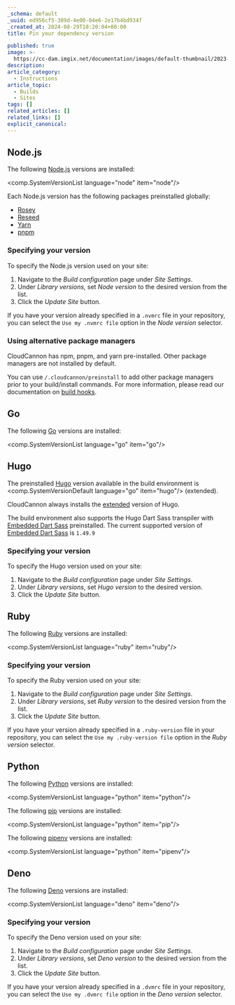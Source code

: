 ```yaml
---
_schema: default
_uuid: ed956cf5-389d-4e00-84e6-2e17b4bd934f
_created_at: 2024-08-29T10:20:04+00:00
title: Pin your dependency version

published: true
image: >-
  https://cc-dam.imgix.net/documentation/images/default-thumbnail/2023-Q4/CloudCannon-Documentation-Thumbnail.png
description:
article_category:
  - Instructions
article_topic:
  - Builds
  - Sites
tags: []
related_articles: []
related_links: []
explicit_canonical:
---
```


## Node.js

The following [Node.js](https://nodejs.org/) versions are installed:

<comp.SystemVersionList language="node" item="node"/>

Each Node.js version has the following packages preinstalled globally:

* [Rosey](https://www.npmjs.com/package/rosey)
* [Reseed](https://www.npmjs.com/package/reseed)
* [Yarn](https://classic.yarnpkg.com/lang/en/)
* [pnpm](https://pnpm.io/)

### Specifying your version

To specify the Node.js version used on your site:

1. Navigate to the *Build configuration* page under *Site Settings*.
2. Under *Library versions*, set *Node version* to the desired version from the list.
4. Click the *Update Site* button.

If you have your version already specified in a `.nvmrc` file in your repository, you can select the `Use my .nvmrc file` option in the *Node version* selector.

### Using alternative package managers

CloudCannon has npm, pnpm, and yarn pre-installed. Other package managers are not installed by default.

You can use `/.cloudcannon/preinstall` to add other package managers prior to your build/install commands. For more information, please read our documentation on [build hooks](/documentation/articles/extending-your-build-process-with-hooks/#preinstall).

## Go

The following [Go](https://go.dev/) versions are installed:

<comp.SystemVersionList language="go" item="go"/>

## Hugo

The preinstalled [Hugo](https://gohugo.io/) version available in the build environment is <comp.SystemVersionDefault language="go" item="hugo"/> (extended).

CloudCannon always installs the [extended](https://gohugo.io/installation/linux/#editions) version of Hugo.

The build environment also supports the Hugo Dart Sass transpiler with [Embedded Dart Sass](https://github.com/sass/dart-sass-embedded) preinstalled. The current supported version of [Embedded Dart Sass](https://github.com/sass/dart-sass-embedded) is `1.49.9`

### Specifying your version

To specify the Hugo version used on your site:

1. Navigate to the *Build configuration* page under *Site Settings*.
2. Under *Library versions*, set *Hugo version* to the desired version.
4. Click the *Update Site* button.

## Ruby

The following [Ruby](https://www.ruby-lang.org/) versions are installed:

<comp.SystemVersionList language="ruby" item="ruby"/>

### Specifying your version

To specify the Ruby version used on your site:

1. Navigate to the *Build configuration* page under *Site Settings*.
2. Under *Library versions*, set *Ruby version* to the desired version from the list.
4. Click the *Update Site* button.

If you have your version already specified in a `.ruby-version` file in your repository, you can select the `Use my .ruby-version file` option in the *Ruby version* selector.

## Python

The following [Python](https://go.dev/) versions are installed:

<comp.SystemVersionList language="python" item="python"/>

The following [pip](https://pypi.org/project/pip/) versions are installed:

<comp.SystemVersionList language="python" item="pip"/>

The following [pipenv](https://pipenv.pypa.io/en/latest/) versions are installed:

<comp.SystemVersionList language="python" item="pipenv"/>

## Deno

The following [Deno](https://deno.com/) versions are installed:

<comp.SystemVersionList language="deno" item="deno"/>

### Specifying your version

To specify the Deno version used on your site:

1. Navigate to the *Build configuration* page under *Site Settings*.
2. Under *Library versions*, set *Deno version* to the desired version from the list.
4. Click the *Update Site* button.

If you have your version already specified in a `.dvmrc` file in your repository, you can select the `Use my .dvmrc file` option in the *Deno version* selector.
